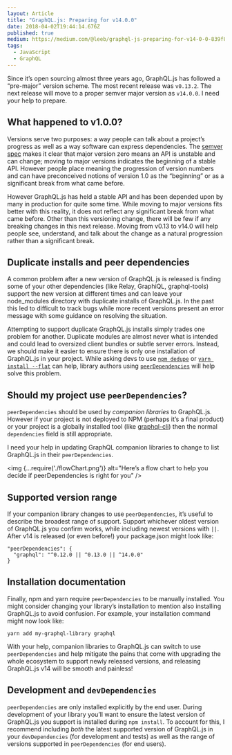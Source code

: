 ```yaml
---
layout: Article
title: "GraphQL.js: Preparing for v14.0.0"
date: 2018-04-02T19:44:14.676Z
published: true
medium: https://medium.com/@leeb/graphql-js-preparing-for-v14-0-0-839f823c144e
tags:
  - JavaScript
  - GraphQL
---
```


Since it’s open sourcing almost three years ago, GraphQL.js has followed a “pre-major” version scheme. The most recent release was `v0.13.2`. The next release will move to a proper semver major version as `v14.0.0`. I need your help to prepare.

## What happened to v1.0.0?

Versions serve two purposes: a way people can talk about a project’s progress as well as a way software can express dependencies. The [semver spec](https://semver.org/) makes it clear that major version zero means an API is unstable and can change; moving to major versions indicates the beginning of a stable API. However people place meaning the progression of version numbers and can have preconceived notions of version 1.0 as the “beginning” or as a significant break from what came before.

However GraphQL.js has held a stable API and has been depended upon by many in production for quite some time. While moving to major versions fits better with this reality, it does not reflect any significant break from what came before. Other than this versioning change, there will be few if any breaking changes in this next release. Moving from v0.13 to v14.0 will help people see, understand, and talk about the change as a natural progression rather than a significant break.

## Duplicate installs and peer dependencies

A common problem after a new version of GraphQL.js is released is finding some of your other dependencies (like Relay, GraphiQL, graphql-tools) support the new version at different times and can leave your node_modules directory with duplicate installs of GraphQL.js. In the past this led to difficult to track bugs while more recent versions present an error message with some guidance on resolving the situation.

Attempting to support duplicate GraphQL.js installs simply trades one problem for another. Duplicate modules are almost never what is intended and could lead to oversized client bundles or subtle server errors. Instead, we should make it easier to ensure there is only one installation of GraphQL.js in your project. While asking devs to use [`npm dedupe`](https://docs.npmjs.com/cli/dedupe) or [`yarn install --flat`](https://yarnpkg.com/lang/en/docs/cli/install/#toc-yarn-install-flat) can help, library authors using [`peerDependencies`](https://nodejs.org/en/blog/npm/peer-dependencies/) will help solve this problem.

## Should my project use `peerDependencies`?

`peerDependencies` should be used by *companion libraries* to GraphQL.js. However if your project is not deployed to NPM (perhaps it’s a final product) or your project is a globally installed tool (like [graphql-cli](https://github.com/graphql-cli/graphql-cli)) then the normal `dependencies` field is still appropriate.

I need your help in updating GraphQL companion libraries to change to list GraphQL.js in their `peerDependencies`.

<img {...require('./flowChart.png')} alt="Here’s a flow chart to help you decide if peerDependencies is right for you" />

## Supported version range

If your companion library changes to use `peerDependencies`, it’s useful to describe the broadest range of support. Support whichever oldest version of GraphQL.js you confirm works, while including newest versions with `||`. After v14 is released (or even before!) your package.json might look like:

    "peerDependencies": {
      "graphql": "^0.12.0 || ^0.13.0 || ^14.0.0"
    }

## Installation documentation

Finally, npm and yarn require `peerDependencies` to be manually installed. You might consider changing your library’s installation to mention also installing GraphQL.js to avoid confusion. For example, your installation command might now look like:

    yarn add my-graphql-library graphql

With your help, companion libraries to GraphQL.js can switch to use `peerDependencies` and help mitigate the pains that come with upgrading the whole ecosystem to support newly released versions, and releasing GraphQL.js v14 will be smooth and painless!

## Development and `devDependencies`

`peerDependencies` are only installed explicitly by the end user. During development of your library you’ll want to ensure the latest version of GraphQL.js you support is installed during `npm install`. To account for this, I recommend including *both* the latest supported version of GraphQL.js in your `devDependencies` (for development and tests) as well as the range of versions supported in `peerDependencies` (for end users).
